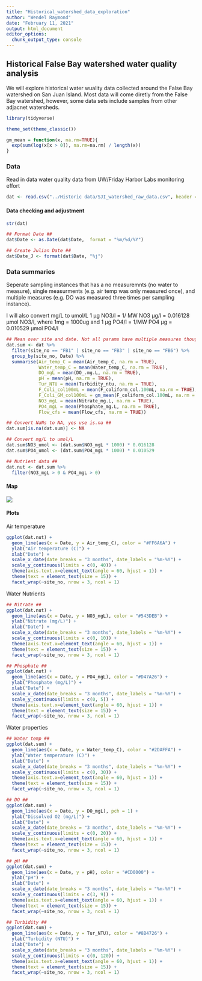 ```yaml
---
title: "Historical_watershed_data_exploration"
author: "Wendel Raymond"
date: "February 11, 2021"
output: html_document
editor_options: 
  chunk_output_type: console
---
```


## Historical False Bay watershed water quality analysis
We will explore historical water wuality data collected around the False Bay watershed on San Juan Island. Most data will come diretly from the False Bay watershed, however, some data sets include samples from other adjacnet watersheds.

```r
library(tidyverse)

theme_set(theme_classic())

gm_mean = function(x, na.rm=TRUE){
  exp(sum(log(x[x > 0]), na.rm=na.rm) / length(x))
}
```

### Data
Read in data water quality data from UW/Friday Harbor Labs monitoring effort
```r
dat <- read.csv("../Historic data/SJI_watershed_raw_data.csv", header = TRUE, stringsAsFactors = FALSE)
```

#### Data checking and adjustment
```r
str(dat)

## Format Date ##
dat$Date <- as.Date(dat$Date,  format = "%m/%d/%Y")

## Create Julian Date ##
dat$Date_J <- format(dat$Date, "%j")
```

### Data summaries
Seperate sampling instances that has a no measuremnts (no water to measure), single measurments (e.g. air temp was only measured once), and multiple measures (e.g. DO was measured three times per sampling instance). 

I will also convert mg/L to umol/L 1 μg NO3/l = 1/ MW NO3 μg/l = 0.016128 μmol NO3/l, where 1mg = 1000ug and 1 μg PO4/l = 1/MW PO4 μg = 0.010529 μmol PO4/l
```r
## Mean over site and date. Not all params have multiple measures though ##
dat.sum <- dat %>%
  filter(site_no == "FB1" | site_no == "FB3" | site_no == "FB6") %>% 
  group_by(site_no, Date) %>% 
  summarise(Air_temp_C = mean(Air_temp_C, na.rm = TRUE),
            Water_temp_C = mean(Water_temp_C, na.rm = TRUE),
            DO_mgL = mean(DO_.mg.L, na.rm = TRUE),
            pH = mean(pH, na.rm = TRUE),
            Tur_NTU = mean(Turbidity_ntu, na.rm = TRUE),
            F_Coli_col100mL = mean(F_coliform_col.100mL, na.rm = TRUE),
            F_Coli_GM_col100mL = gm_mean(F_coliform_col.100mL, na.rm = TRUE),
            NO3_mgL = mean(Nitrate_mg.L, na.rm = TRUE),
            PO4_mgL = mean(Phosphate_mg.L, na.rm = TRUE),
            Flow_cfs = mean(Flow_cfs, na.rm = TRUE))

## Convert NaNs to NA, yes use is.na ##
dat.sum[is.na(dat.sum)] <- NA

## Convert mg/L to umol/L
dat.sum$NO3_umol <- (dat.sum$NO3_mgL * 1000) * 0.016128
dat.sum$PO4_umol <- (dat.sum$PO4_mgL * 1000) * 0.010529

## Nutrient data ##
dat.nut <- dat.sum %>% 
  filter(NO3_mgL > 0 & PO4_mgL > 0)
```

#### Map
![](https://depts.washington.edu/fhlk12/monitor/sanjuan/SanJuanGIS.jpg)

#### Plots
Air temperature

```r
ggplot(dat.nut) +
  geom_line(aes(x = Date, y = Air_temp_C), color = "#FF6A6A") +
  ylab("Air temperature (C)") +
  xlab("Date") +
  scale_x_date(date_breaks = "3 months", date_labels = "%m-%Y") +
  scale_y_continuous(limits = c(0, 40)) +
  theme(axis.text.x=element_text(angle = 60, hjust = 1)) +
  theme(text = element_text(size = 15)) +
  facet_wrap(~site_no, nrow = 3, ncol = 1)
```

Water Nutrients

```r
## Nitrate ##
ggplot(dat.nut) +
  geom_line(aes(x = Date, y = NO3_mgL), color = "#543DEB") +
  ylab("Nitrate (mg/L)") +
  xlab("Date") +
  scale_x_date(date_breaks = "3 months", date_labels = "%m-%Y") +
  scale_y_continuous(limits = c(0, 10)) +
  theme(axis.text.x=element_text(angle = 60, hjust = 1)) +
  theme(text = element_text(size = 15)) +
  facet_wrap(~site_no, nrow = 3, ncol = 1)

## Phosphate ##
ggplot(dat.nut) +
  geom_line(aes(x = Date, y = PO4_mgL), color = "#D47A26") +
  ylab("Phosphate (mg/L)") +
  xlab("Date") +
  scale_x_date(date_breaks = "3 months", date_labels = "%m-%Y") +
  scale_y_continuous(limits = c(0, 5)) +
  theme(axis.text.x=element_text(angle = 60, hjust = 1)) +
  theme(text = element_text(size = 15)) +
  facet_wrap(~site_no, nrow = 3, ncol = 1)
```

Water properties

```r
## Water temp ##
ggplot(dat.sum) +
  geom_line(aes(x = Date, y = Water_temp_C), color = "#2DAFFA") +
  ylab("Water temperature (C)") +
  xlab("Date") +
  scale_x_date(date_breaks = "3 months", date_labels = "%m-%Y") +
  scale_y_continuous(limits = c(0, 30)) +
  theme(axis.text.x=element_text(angle = 60, hjust = 1)) +
  theme(text = element_text(size = 15)) +
  facet_wrap(~site_no, nrow = 3, ncol = 1)

## DO ## 
ggplot(dat.sum) +
  geom_line(aes(x = Date, y = DO_mgL), pch = 1) +
  ylab("Dissolved O2 (mg/L)") +
  xlab("Date") +
  scale_x_date(date_breaks = "3 months", date_labels = "%m-%Y") +
  scale_y_continuous(limits = c(0, 20)) +
  theme(axis.text.x=element_text(angle = 60, hjust = 1)) +
  theme(text = element_text(size = 15)) +
  facet_wrap(~site_no, nrow = 3, ncol = 1)

## pH ##
ggplot(dat.sum) +
  geom_line(aes(x = Date, y = pH), color = "#CD0000") +
  ylab("pH") +
  xlab("Date") +
  scale_x_date(date_breaks = "3 months", date_labels = "%m-%Y") +
  scale_y_continuous(limits = c(3, 9)) +
  theme(axis.text.x=element_text(angle = 60, hjust = 1)) +
  theme(text = element_text(size = 15)) +
  facet_wrap(~site_no, nrow = 3, ncol = 1)

## Turbidity ##
ggplot(dat.sum) +
  geom_line(aes(x = Date, y = Tur_NTU), color = "#8B4726") +
  ylab("Turbidity (NTU)") +
  xlab("Date") +
  scale_x_date(date_breaks = "3 months", date_labels = "%m-%Y") +
  scale_y_continuous(limits = c(0, 120)) +
  theme(axis.text.x=element_text(angle = 60, hjust = 1)) +
  theme(text = element_text(size = 15)) +
  facet_wrap(~site_no, nrow = 3, ncol = 1)

```


